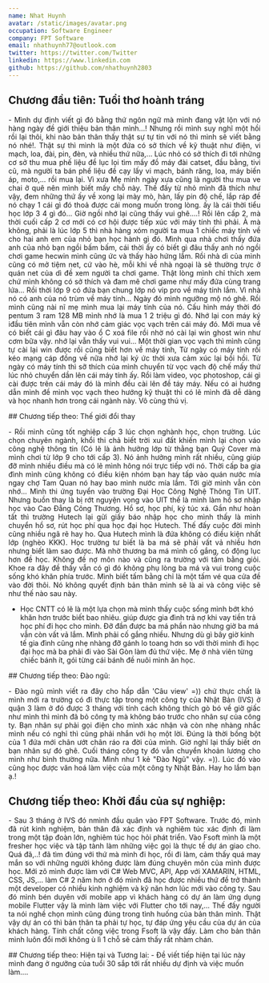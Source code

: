 ```yaml
---
name: Nhat Huynh
avatar: /static/images/avatar.png
occupation: Software Engineer
company: FPT Software
email: nhathuynh77@outlook.com
twitter: https://twitter.com/Twitter
linkedin: https://www.linkedin.com
github: https://github.com/nhathuynh2803
---
```


## Chương đầu tiên: Tuổi thơ hoành tráng
<p align="justify">
- Mình dự định viết gì đó bằng thứ ngôn ngữ mà mình đang vật lộn với nó hàng ngày đề giới thiệu bản thân mình...! Nhưng rồi mình suy nghĩ một hồi rồi lại thôi, khi nào bản thân thấy thật sự tự tin với nó thì mình sẽ viết bằng nó nhé!.
Thật sự thì mình là một đứa có sở thích về kỹ thuật như điện, vi mạch, loa, đài, pin, đèn, và nhiều thứ nữa,... Lúc nhỏ có sở thích đi tới những cơ sở thu mua phế liệu đề lục lọi tìm mấy đồ máy đài catset, đầu bằng, tivi cũ, mà người ta bán phế liệu đề cạy lấy vi mạch, bánh răng, loa, máy biến áp, moto,... rồi mua lại. 
Vì xưa Mẹ mình ngày xưa cũng là người thu mua ve chai ở quê nên mình biết mấy chỗ này.
Thế đấy từ nhỏ mình đã thích như vậy, đem những thứ ấy về xong lại mày mò, hàn, lấy pin độ chế, lắp ráp đề nó chạy 1 cái gì đó thoả được cái mong muốn trong lòng. ấy là cái thời tiểu học lớp 3 4 gì đó... Giờ ngồi nhớ lại cũng thấy vui ghê....!
Rồi lên cấp 2, mà thời cuối cấp 2 cơ mới có cơ hội được tiếp xúc với máy tính thì phải. À mà không, phải là lúc lớp 5 thì nhà hàng xóm người ta mua 1 chiếc máy tính về cho hai anh em của nhỏ bạn học hành gì đó. Mình qua nhà chơi thấy đứa anh của nhỏ bạn ngồi bấm bấm, cái thời ấy có biết gì đâu thấy anh nó ngồi chơi game hecwin mình cũng ức và thấy hào hứng lắm.
Rồi nhà dì của mình cũng có mở tiệm net, cứ vào hè, mỗi khi về nhà ngoại là sẽ thường trực ở quán net của dì đề xem người ta chơi game. Thật lòng mình chỉ thích xem chứ mình không có sở thích và đam mê chơi game như mấy đứa cùng trang lứa...
Rồi thời lớp 9 có đứa bạn chung lớp nó vip pro về máy tính lắm. Vì nhà nó có anh của nó trùm về máy tính... Ngày đó mình ngưỡng mộ nó ghê. Rồi mình cũng nài nĩ mẹ mình mua lại máy tính của nó. Cấu hình máy thời đó pentum 3 ram 128 MB mình nhớ là mua 1 2 triệu gì đó. Nhớ lại con máy ký iđầu tiên mình vẫn còn nhớ cảm giác vọc vạch trên cái máy đó. Mới mua về có biết cái gì đâu hay vào ổ C xoá file rồi nhờ nó cài lại win ghost win như cơm bữa vậy.
nhớ lại vẫn thấy vui vui... Một thời gian vọc vạch thì mình cũng tự cài lại win được rồi cũng biết hơn về máy tính, Từ ngày có máy tính rồi kéo mạng cáp đồng về nữa nhớ lại ký ức thời xưa cảm xúc lại bồi hồi. Từ ngày có máy tính thì sỡ thích của mình chuyển từ vọc vạch độ chế mấy thứ lúc nhỏ chuyển dần lên cái máy tính ấy.
Rồi làm video, vọc photoshop, cái gì cài được trên cái máy đó là mình đều cài lên đề táy máy. Nếu có ai hướng dẫn mình đề mình vọc vạch theo hướng kỹ thuật thì có lẽ mình đã dễ dàng và học nhanh hơn trong cái ngành này. Vô cùng thú vị.
</p>
## Chương tiếp theo: Thế giới đổi thay
<p align="justify">
- Rồi mình cũng tốt nghiệp cấp 3 lúc chọn nghành học, chọn trường. Lúc chọn chuyên ngành, khổi thi chả biết trời xui đất khiến mình lại chọn váo công nghệ thông tin (Có lẽ là ảnh hưởng lớp từ thằng bạn Quý Cover mà mình chơi từ lớp 9 cho tới cấp 3). Nó ảnh hưởng mình rất nhiều, cũng giúp đỡ mình nhiều điều mà có lẽ mình hông nói trực tiếp với nó.
Thời cấp ba gia đình mình cũng không có điều kiện nhóm bạn hay tấp vào quán nước mía ngay chợ Tam Quan nó hay bao mình nước mía lắm. Tới giờ mình vẫn còn nhớ...
Mình thi ứng tuyển vào trường Đại Học Công Nghệ Thông Tin UIT. Nhưng buồn thay là bị rớt nguyện vọng vào UIT thế là mình làm hồ sơ nhập học vào Cao Đẳng Công Thương. Hồ sơ, học phí, ký túc xá. Gần như hoàn tất thì trường Hutech lại gửi giấy báo nhập học cho mình thấy là mình chuyển hồ sơ, rút học phí qua học đại học Hutech. 
Thế đấy cuộc đời mình cũng nhiều ngã rẽ hay ho.
Qua Hutech mình là đứa không có điều kiện nhất lớp (nghèo KKK). Học trường tư biết là ba má sẽ phải vất vả nhiều hơn nhưng biết làm sao được. Mà nhờ thương ba má mình cố gắng, có động lục hơn đề học. Không đề nợ môn nào và cũng ra trường với tấm bằng giỏi. Khoe ra đây đề thấy vẫn có gì đó không phụ lòng ba má và vui trong cuộc sống khó khăn phía trước. Mình biết tấm bằng chỉ là một tấm vé qua cửa đề vào đời thôi. Nó không quyết định bản thân mình sẽ là ai và công việc sẽ như thế nào sau này.

- Học CNTT có lẽ là một lựa chọn mà mình thấy cuộc sống mình bớt khó khăn hơn trước biết bao nhiêu. giúp được gia đình trả nợ khi vay tiền trả học phí đi học cho mình. Đỡ đần được ba má phần nào nhưng giờ ba má vẫn còn vất vả lắm. Mình phải cố gắng nhiều. Nhưng dù gì bây giờ kinh tế gia đình cũng nhẹ nhàng đỡ gánh lo toang hơn so với thời mình đi học đại học mà ba phải đi vào Sài Gòn làm đủ thứ việc. Mẹ ở nhà viên từng chiếc bánh ít, gói từng cái bánh đề nuôi mình ăn học.
</p>
## Chương tiếp theo: Đào ngũ:
<p align="justify">
- Đào ngũ mình viết ra đây cho hấp dẫn 'Câu view' =)) chứ thực chất là mình mới ra trường có đi thực tập trong một công ty của Nhật Bản (IVS) ở quận 3 làm ở đó được 3 tháng với tính cách không thích gò bó về giờ giấc như mình thì mình đã bỏ công ty mà không báo trước cho nhân sự của công ty. Bạn nhân sự phải gọi điện cho mình xác nhận và còn nhẹ nhàng nhắc mình nếu có nghỉ thì cũng phải nhắn với họ một lời. Đúng là thời bồng bột của 1 đứa mới chân ướt chân ráo ra đời của mình.
Giờ nghĩ lại thấy biết ơn bạn nhân sự đó ghê. Cuối tháng công ty đó vẫn chuyển khoản lương cho mình như bình thường nữa. Mình như 1 kẻ "Đào Ngũ" vậy. =)). Lúc đó vào cũng học được văn hoá làm việc của một công ty Nhật Bản. Hay ho lắm bạn ạ.!
</p>

## Chương tiếp theo: Khởi đầu của sự nghiệp:
<p align="justify">
- Sau 3 tháng ở IVS đó nmình đầu quân vào FPT Software. Trước đó, mình đã rút kinh nghiệm, bản thân đã xác định và nghiêm túc xác định đi làm trong một tập đoàn lớn, nghiêm túc học hỏi phát triển. Vào Fsoft mình là một fresher học việc và tập tành làm những việc gọi là thực tế dự án giao cho. Quá đã,..! đã tìm đúng với thứ mà mình đi học, rồi đi làm, cảm thấy quá may mắn so với những người không được làm đúng chuyên môn của mình được học.
Mới zô mình được làm với C# Web MVC, API, App với XAMARIN, HTML, CSS, JS,... làm C# 2 năm hơn ở đó mình đã học được nhiều thứ đề trở thành một developer có nhiều kinh nghiệm và kỹ năn hơn lúc mới vào công ty. 
Sau đó mình bén duyên với mobile app vì khách hàng có dự án làm ứng dụng mobile Flutter vậy là mình làm việc với Flutter cho tới nay,... 
Thế đấy người ta nói nghề chọn mình cũng đúng trong tình huống của bản thân mình. Thật vậy dự án có thì bản thân ta phải tự học, tự đáp ứng yêu cầu của dự án của khách hàng. Tính chất công việc trong Fsoft là vậy đấy. Làm cho bản thân mình luôn đổi mới không ù lì 1 chỗ sẽ cảm thấy rất nhàm chán.
</p>
## Chương tiếp theo: Hiện tại và Tương lai:
- Đề viết tiếp hiện tại lúc này mình đang ở ngưỡng của tuổi 30 sắp tới rất nhiều dự định và việc muốn làm....

